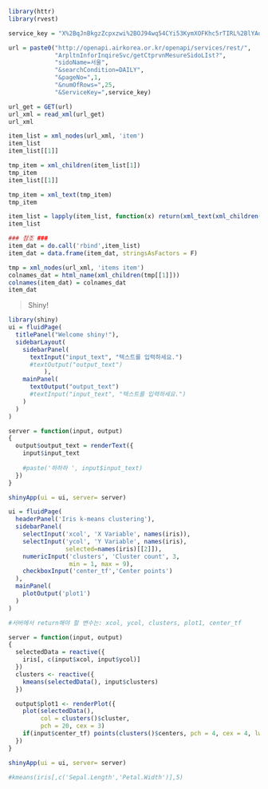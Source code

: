 ```r
library(httr)
library(rvest)

```

```r
service_key = "X%2BqJnBkgzZcpxzwi%2BOJ94wq54CYi53KymXOFKhc5rTIRL%2BlYAoDuh2lK4doTPiUqISVlw1JE1MN42AZUT4sVhQ%3D%3D"
```

```r
url = paste0("http://openapi.airkorea.or.kr/openapi/services/rest/",
             "ArpltnInforInqireSvc/getCtprvnMesureSidoLIst?",
             "sidoName=서울",
             "&searchCondition=DAILY",
             "&pageNo=",1,
             "&numOfRows=",25,
             "&ServiceKey=",service_key)
```

```r
url_get = GET(url)
url_xml = read_xml(url_get)
url_xml
```

```r
item_list = xml_nodes(url_xml, 'item')
item_list
item_list[[1]]
```

```r
tmp_item = xml_children(item_list[1])
tmp_item
item_list[[1]]
```

```r
tmp_item = xml_text(tmp_item)
tmp_item
```

```r
item_list = lapply(item_list, function(x) return(xml_text(xml_children(x))))
item_list
```

```r
### 참조 ###
item_dat = do.call('rbind',item_list)
item_dat = data.frame(item_dat, stringsAsFactors = F)

tmp = xml_nodes(url_xml, 'items item') 
colnames_dat = html_name(xml_children(tmp[[1]]))
colnames(item_dat) = colnames_dat
item_dat
```


> Shiny!


```r
library(shiny)
ui = fluidPage(
  titlePanel("Welcome shiny!"),
  sidebarLayout(
    sidebarPanel(
      textInput("input_text", "텍스트를 입력하세요.")
      #textOutput("output_text")
          ),
    mainPanel(
      textOutput("output_text")
      #textInput("input_text", "텍스트를 입력하세요.")
    )
  )
)

server = function(input, output)
{
  output$output_text = renderText({
    input$input_text
    
    #paste('하하하 ', input$input_text)
  })
}

shinyApp(ui = ui, server= server)
```

```r
ui = fluidPage(
  headerPanel('Iris k-means clustering'),
  sidebarPanel(
    selectInput('xcol', 'X Variable', names(iris)),
    selectInput('ycol', 'Y Variable', names(iris),
                selected=names(iris)[[2]]),
    numericInput('clusters', 'Cluster count', 3,
                 min = 1, max = 9),
    checkboxInput('center_tf','Center points')
  ),
  mainPanel(
    plotOutput('plot1')
  )
)

#서버에서 return해야 할 변수는: xcol, ycol, clusters, plot1, center_tf

server = function(input, output)
{
  selectedData = reactive({
    iris[, c(input$xcol, input$ycol)]
  })
  clusters <- reactive({
    kmeans(selectedData(), input$clusters)
  })

  output$plot1 <- renderPlot({
    plot(selectedData(),
         col = clusters()$cluster,
         pch = 20, cex = 3)
    if(input$center_tf) points(clusters()$centers, pch = 4, cex = 4, lwd = 4)
  })
}

shinyApp(ui = ui, server= server)
```


```r
#kmeans(iris[,c('Sepal.Length','Petal.Width')],5)
```

